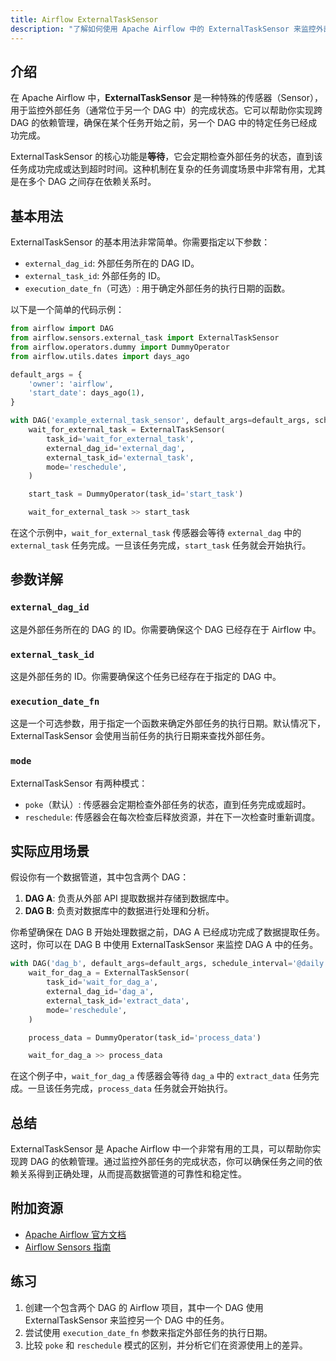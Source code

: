 ```yaml
---
title: Airflow ExternalTaskSensor
description: "了解如何使用 Apache Airflow 中的 ExternalTaskSensor 来监控外部任务的完成状态，并实现跨 DAG 的依赖管理。"
---
```


## 介绍

在 Apache Airflow 中，**ExternalTaskSensor** 是一种特殊的传感器（Sensor），用于监控外部任务（通常位于另一个 DAG 中）的完成状态。它可以帮助你实现跨 DAG 的依赖管理，确保在某个任务开始之前，另一个 DAG 中的特定任务已经成功完成。

ExternalTaskSensor 的核心功能是**等待**，它会定期检查外部任务的状态，直到该任务成功完成或达到超时时间。这种机制在复杂的任务调度场景中非常有用，尤其是在多个 DAG 之间存在依赖关系时。

## 基本用法

ExternalTaskSensor 的基本用法非常简单。你需要指定以下参数：

- `external_dag_id`: 外部任务所在的 DAG ID。
- `external_task_id`: 外部任务的 ID。
- `execution_date_fn`（可选）: 用于确定外部任务的执行日期的函数。

以下是一个简单的代码示例：

```python
from airflow import DAG
from airflow.sensors.external_task import ExternalTaskSensor
from airflow.operators.dummy import DummyOperator
from airflow.utils.dates import days_ago

default_args = {
    'owner': 'airflow',
    'start_date': days_ago(1),
}

with DAG('example_external_task_sensor', default_args=default_args, schedule_interval='@daily') as dag:
    wait_for_external_task = ExternalTaskSensor(
        task_id='wait_for_external_task',
        external_dag_id='external_dag',
        external_task_id='external_task',
        mode='reschedule',
    )

    start_task = DummyOperator(task_id='start_task')

    wait_for_external_task >> start_task
```

在这个示例中，`wait_for_external_task` 传感器会等待 `external_dag` 中的 `external_task` 任务完成。一旦该任务完成，`start_task` 任务就会开始执行。

## 参数详解

### `external_dag_id`

这是外部任务所在的 DAG 的 ID。你需要确保这个 DAG 已经存在于 Airflow 中。

### `external_task_id`

这是外部任务的 ID。你需要确保这个任务已经存在于指定的 DAG 中。

### `execution_date_fn`

这是一个可选参数，用于指定一个函数来确定外部任务的执行日期。默认情况下，ExternalTaskSensor 会使用当前任务的执行日期来查找外部任务。

### `mode`

ExternalTaskSensor 有两种模式：

- `poke`（默认）: 传感器会定期检查外部任务的状态，直到任务完成或超时。
- `reschedule`: 传感器会在每次检查后释放资源，并在下一次检查时重新调度。

## 实际应用场景

假设你有一个数据管道，其中包含两个 DAG：

1. **DAG A**: 负责从外部 API 提取数据并存储到数据库中。
2. **DAG B**: 负责对数据库中的数据进行处理和分析。

你希望确保在 DAG B 开始处理数据之前，DAG A 已经成功完成了数据提取任务。这时，你可以在 DAG B 中使用 ExternalTaskSensor 来监控 DAG A 中的任务。

```python
with DAG('dag_b', default_args=default_args, schedule_interval='@daily') as dag_b:
    wait_for_dag_a = ExternalTaskSensor(
        task_id='wait_for_dag_a',
        external_dag_id='dag_a',
        external_task_id='extract_data',
        mode='reschedule',
    )

    process_data = DummyOperator(task_id='process_data')

    wait_for_dag_a >> process_data
```

在这个例子中，`wait_for_dag_a` 传感器会等待 `dag_a` 中的 `extract_data` 任务完成。一旦该任务完成，`process_data` 任务就会开始执行。

## 总结

ExternalTaskSensor 是 Apache Airflow 中一个非常有用的工具，可以帮助你实现跨 DAG 的依赖管理。通过监控外部任务的完成状态，你可以确保任务之间的依赖关系得到正确处理，从而提高数据管道的可靠性和稳定性。

## 附加资源

- [Apache Airflow 官方文档](https://airflow.apache.org/docs/)
- [Airflow Sensors 指南](https://airflow.apache.org/docs/apache-airflow/stable/concepts/sensors.html)

## 练习

1. 创建一个包含两个 DAG 的 Airflow 项目，其中一个 DAG 使用 ExternalTaskSensor 来监控另一个 DAG 中的任务。
2. 尝试使用 `execution_date_fn` 参数来指定外部任务的执行日期。
3. 比较 `poke` 和 `reschedule` 模式的区别，并分析它们在资源使用上的差异。